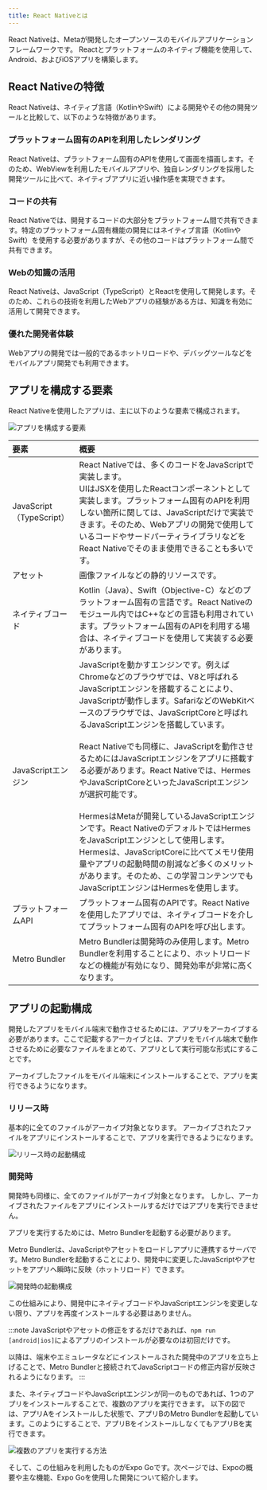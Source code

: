 ```yaml
---
title: React Nativeとは
---
```


React Nativeは、Metaが開発したオープンソースのモバイルアプリケーションフレームワークです。
Reactとプラットフォームのネイティブ機能を使用して、Android、およびiOSアプリを構築します。

## React Nativeの特徴

React Nativeは、ネイティブ言語（KotlinやSwift）による開発やその他の開発ツールと比較して、以下のような特徴があります。

### プラットフォーム固有のAPIを利用したレンダリング

React Nativeは、プラットフォーム固有のAPIを使用して画面を描画します。そのため、WebViewを利用したモバイルアプリや、独自レンダリングを採用した開発ツールに比べて、ネイティブアプリに近い操作感を実現できます。

### コードの共有

React Nativeでは、開発するコードの大部分をプラットフォーム間で共有できます。特定のプラットフォーム固有機能の開発にはネイティブ言語（KotlinやSwift）を使用する必要がありますが、その他のコードはプラットフォーム間で共有できます。

### Webの知識の活用

React Nativeは、JavaScript（TypeScript）とReactを使用して開発します。そのため、これらの技術を利用したWebアプリの経験がある方は、知識を有効に活用して開発できます。

### 優れた開発者体験

Webアプリの開発では一般的であるホットリロードや、デバッグツールなどをモバイルアプリ開発でも利用できます。

## アプリを構成する要素

React Nativeを使用したアプリは、主に以下のような要素で構成されます。

![アプリを構成する要素](app-elements.drawio.png)

| 要素                          | 概要                                                                                                                                                                                                                                                                                                                                                                                                                                                                                                                    |
|:----------------------------|:----------------------------------------------------------------------------------------------------------------------------------------------------------------------------------------------------------------------------------------------------------------------------------------------------------------------------------------------------------------------------------------------------------------------------------------------------------------------------------------------------------------------|
| JavaScript<br/>（TypeScript） | React Nativeでは、多くのコードをJavaScriptで実装します。<br/>UIはJSXを使用したReactコンポーネントとして実装します。プラットフォーム固有のAPIを利用しない箇所に関しては、JavaScriptだけで実装できます。そのため、Webアプリの開発で使用しているコードやサードパーティライブラリなどをReact Nativeでそのまま使用できることも多いです。                                                                                                                                                                                                                                                                                                                    |
| アセット                        | 画像ファイルなどの静的リソースです。                                                                                                                                                                                                                                                                                                                                                                                                                                                                                                    |
| ネイティブコード                    | Kotlin（Java）、Swift（Objective-C）などのプラットフォーム固有の言語です。React Nativeのモジュール内ではC++などの言語も利用されています。プラットフォーム固有のAPIを利用する場合は、ネイティブコードを使用して実装する必要があります。                                                                                                                                                                                                                                                                                                                                                                             |
| JavaScriptエンジン              | JavaScriptを動かすエンジンです。例えばChromeなどのブラウザでは、V8と呼ばれるJavaScriptエンジンを搭載することにより、JavaScriptが動作します。SafariなどのWebKitベースのブラウザでは、JavaScriptCoreと呼ばれるJavaScriptエンジンを搭載しています。<br/><br/>React Nativeでも同様に、JavaScriptを動作させるためにはJavaScriptエンジンをアプリに搭載する必要があります。React Nativeでは、HermesやJavaScriptCoreといったJavaScriptエンジンが選択可能です。<br/><br/>HermesはMetaが開発しているJavaScriptエンジンです。React NativeのデフォルトではHermesをJavaScriptエンジンとして使用します。<br/>Hermesは、JavaScriptCoreに比べてメモリ使用量やアプリの起動時間の削減など多くのメリットがあります。そのため、この学習コンテンツでもJavaScriptエンジンはHermesを使用します。 |
| プラットフォームAPI                 | プラットフォーム固有のAPIです。React Nativeを使用したアプリでは、ネイティブコードを介してプラットフォーム固有のAPIを呼び出します。                                                                                                                                                                                                                                                                                                                                                                                                                                            |
| Metro Bundler               | Metro Bundlerは開発時のみ使用します。Metro Bundlerを利用することにより、ホットリロードなどの機能が有効になり、開発効率が非常に高くなります。                                                                                                                                                                                                                                                                                                                                                                                                                                   |

## アプリの起動構成

開発したアプリをモバイル端末で動作させるためには、アプリをアーカイブする必要があります。ここで記載するアーカイブとは、アプリをモバイル端末で動作させるために必要なファイルをまとめて、アプリとして実行可能な形式にすることです。

アーカイブしたファイルをモバイル端末にインストールすることで、アプリを実行できるようになります。

### リリース時

基本的に全てのファイルがアーカイブ対象となります。
アーカイブされたファイルをアプリにインストールすることで、アプリを実行できるようになります。

![リリース時の起動構成](app-release.drawio.png)

### 開発時

開発時も同様に、全てのファイルがアーカイブ対象となります。
しかし、アーカイブされたファイルをアプリにインストールするだけではアプリを実行できません。

アプリを実行するためには、Metro Bundlerを起動する必要があります。

Metro Bundlerは、JavaScriptやアセットをロードしアプリに連携するサーバです。Metro Bundlerを起動することにより、開発中に変更したJavaScriptやアセットをアプリへ瞬時に反映（ホットリロード）できます。

![開発時の起動構成](app-development-metro-bundler.drawio.png)

この仕組みにより、開発中にネイティブコードやJavaScriptエンジンを変更しない限り、アプリを再度インストールする必要はありません。

:::note
JavaScriptやアセットの修正をするだけであれば、`npm run [android|ios]`によるアプリのインストールが必要なのは初回だけです。

以降は、端末やエミュレータなどにインストールされた開発中のアプリを立ち上げることで、Metro Bundlerと接続されてJavaScriptコードの修正内容が反映されるようになります。
:::

また、ネイティブコードやJavaScriptエンジンが同一のものであれば、1つのアプリをインストールすることで、複数のアプリを実行できます。
以下の図では、アプリAをインストールした状態で、アプリBのMetro Bundlerを起動しています。このようにすることで、アプリBをインストールしなくてもアプリBを実行できます。

![複数のアプリを実行する方法](multi-app-on-one-app.drawio.png)

そして、この仕組みを利用したものがExpo Goです。次ページでは、Expoの概要や主な機能、Expo Goを使用した開発について紹介します。
